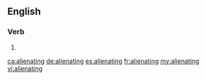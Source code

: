 ==English==

===Verb===
{{head|en}}

# {{present participle of|alienate}}

[[ca:alienating]]
[[de:alienating]]
[[es:alienating]]
[[fr:alienating]]
[[my:alienating]]
[[vi:alienating]]